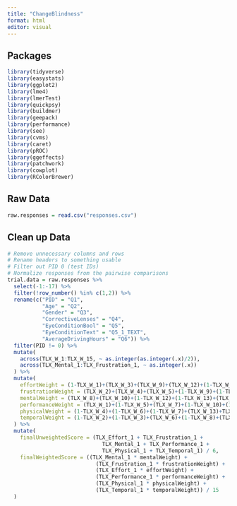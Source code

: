 ---
title: "ChangeBlindness"
format: html
editor: visual
---

## Packages

```{r}
library(tidyverse)
library(easystats)
library(ggplot2)
library(lme4)
library(lmerTest)
library(quickpsy)
library(buildmer)
library(geepack)
library(performance)
library(see)
library(cvms)
library(caret)
library(pROC)
library(ggeffects)
library(patchwork)
library(cowplot)
library(RColorBrewer)
```

## Raw Data

```{r}
raw.responses = read.csv("responses.csv")
```

## Clean up Data

```{r}
# Remove unnecessary columns and rows 
# Rename headers to something usable
# Filter out PID 0 (test IDs)
# Normalize responses from the pairwise comparisons
trial.data = raw.responses %>%
  select(-1:-17) %>%
  filter(!row_number() %in% c(1,2)) %>%
  rename(c("PID" = "Q1",
           "Age" = "Q2",
           "Gender" = "Q3",
           "CorrectiveLenses" = "Q4",
           "EyeConditionBool" = "Q5",
           "EyeConditionText" = "Q5_1_TEXT",
           "AverageDrivingHours" = "Q6")) %>%
  filter(PID != 0) %>%
  mutate(
    across(TLX_W_1:TLX_W_15, ~ as.integer(as.integer(.x)/2)),
    across(TLX_Mental_1:TLX_Frustration_1, ~ as.integer(.x))
  ) %>%
  mutate(
    effortWeight = (1-TLX_W_1)+(TLX_W_3)+(TLX_W_9)+(TLX_W_12)+(1-TLX_W_14),
    frustrationWeight = (TLX_W_2)+(TLX_W_4)+(TLX_W_5)+(1-TLX_W_9)+(1-TLX_W_15),
    mentalWeight = (TLX_W_8)+(TLX_W_10)+(1-TLX_W_12)+(1-TLX_W_13)+(TLX_W_15),
    performanceWeight = (TLX_W_1)+(1-TLX_W_5)+(TLX_W_7)+(1-TLX_W_10)+(1-TLX_W_11),
    physicalWeight = (1-TLX_W_4)+(1-TLX_W_6)+(1-TLX_W_7)+(TLX_W_13)+TLX_W_14,
    temporalWeight = (1-TLX_W_2)+(1-TLX_W_3)+(TLX_W_6)+(1-TLX_W_8)+(TLX_W_11)
  ) %>%
  mutate(
    finalUnweightedScore = (TLX_Effort_1 + TLX_Frustration_1 + 
                              TLX_Mental_1 + TLX_Performance_1 + 
                              TLX_Physical_1 + TLX_Temporal_1) / 6,
    finalWeightedScore = ((TLX_Mental_1 * mentalWeight) + 
                            (TLX_Frustration_1 * frustrationWeight) + 
                            (TLX_Effort_1 * effortWeight) + 
                            (TLX_Performance_1 * performanceWeight) + 
                            (TLX_Physical_1 * physicalWeight) + 
                            (TLX_Temporal_1 * temporalWeight)) / 15
  )
```

